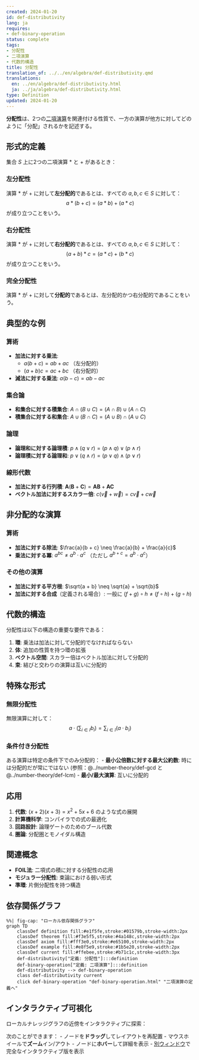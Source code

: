 ```yaml
---
created: 2024-01-20
id: def-distributivity
lang: ja
requires:
- def-binary-operation
status: complete
tags:
- 分配性
- 二項演算
- 代数的構造
title: 分配性
translation_of: ../../en/algebra/def-distributivity.qmd
translations:
  en: ../en/algebra/def-distributivity.html
  ja: ../ja/algebra/def-distributivity.html
type: Definition
updated: 2024-01-20
---
```


**分配性**は、2つの[二項演算](def-binary-operation.qmd)を関連付ける性質で、一方の演算が他方に対してどのように「分配」されるかを記述する。

## 形式的定義

集合 $S$ 上に2つの二項演算 $*$ と $+$ があるとき：

### 左分配性
演算 $*$ が $+$ に対して**左分配的**であるとは、すべての $a, b, c \in S$ に対して：
$$a * (b + c) = (a * b) + (a * c)$$
が成り立つことをいう。

### 右分配性
演算 $*$ が $+$ に対して**右分配的**であるとは、すべての $a, b, c \in S$ に対して：
$$(a + b) * c = (a * c) + (b * c)$$
が成り立つことをいう。

### 完全分配性
演算 $*$ が $+$ に対して**分配的**であるとは、左分配的かつ右分配的であることをいう。

## 典型的な例

### 算術
- **加法に対する乗法**:
  - $a(b + c) = ab + ac$ （左分配的）
  - $(a + b)c = ac + bc$ （右分配的）
- **減法に対する乗法**: $a(b - c) = ab - ac$

### 集合論
- **和集合に対する積集合**: $A \cap (B \cup C) = (A \cap B) \cup (A \cap C)$
- **積集合に対する和集合**: $A \cup (B \cap C) = (A \cup B) \cap (A \cup C)$

### 論理
- **論理和に対する論理積**: $p \land (q \lor r) = (p \land q) \lor (p \land r)$
- **論理積に対する論理和**: $p \lor (q \land r) = (p \lor q) \land (p \lor r)$

### 線形代数
- **加法に対する行列積**: $\mathbf{A}(\mathbf{B} + \mathbf{C}) = \mathbf{AB} + \mathbf{AC}$
- **ベクトル加法に対するスカラー倍**: $c(\vec{v} + \vec{w}) = c\vec{v} + c\vec{w}$

## 非分配的な演算

### 算術
- **加法に対する除法**: $\frac{a}{b + c} \neq \frac{a}{b} + \frac{a}{c}$
- **乗法に対する冪**: $a^{bc} \neq a^b \cdot a^c$ （ただし $a^{b+c} = a^b \cdot a^c$）

### その他の演算
- **加法に対する平方根**: $\sqrt{a + b} \neq \sqrt{a} + \sqrt{b}$
- **加法に対する合成**（定義される場合）: 一般に $(f + g) \circ h \neq (f \circ h) + (g \circ h)$

## 代数的構造

分配性は以下の構造の重要な要件である：

1. **環**: 乗法は加法に対して分配的でなければならない
2. **体**: 追加の性質を持つ環の拡張
3. **ベクトル空間**: スカラー倍はベクトル加法に対して分配的
4. **束**: 結びと交わりの演算は互いに分配的

## 特殊な形式

### 無限分配性
無限演算に対して：
$$a \cdot \left(\sum_{i \in I} b_i\right) = \sum_{i \in I} (a \cdot b_i)$$

### 条件付き分配性
ある演算は特定の条件下でのみ分配的：
- **最小公倍数に対する最大公約数**: 時には分配的だが常にではない (参照：@../number-theory/def-gcd と @../number-theory/def-lcm)
- **最小/最大演算**: 互いに分配的

## 応用

1. **代数**: $(x + 2)(x + 3) = x^2 + 5x + 6$ のような式の展開
2. **計算機科学**: コンパイラでの式の最適化
3. **回路設計**: 論理ゲートのためのブール代数
4. **圏論**: 分配圏とモノイダル構造

## 関連概念

- **FOIL法**: 二項式の積に対する分配性の応用
- **モジュラー分配性**: 束論における弱い形式
- **準環**: 片側分配性を持つ構造

## 依存関係グラフ

```mermaid
%%| fig-cap: "ローカル依存関係グラフ"
graph TD
    classDef definition fill:#e1f5fe,stroke:#01579b,stroke-width:2px
    classDef theorem fill:#f3e5f5,stroke:#4a148c,stroke-width:2px
    classDef axiom fill:#fff3e0,stroke:#e65100,stroke-width:2px
    classDef example fill:#e8f5e9,stroke:#1b5e20,stroke-width:2px
    classDef current fill:#ffebee,stroke:#b71c1c,stroke-width:3px
    def-distributivity["定義: 分配性"]:::definition
    def-binary-operation["定義: 二項演算"]:::definition
    def-distributivity --> def-binary-operation
    class def-distributivity current
    click def-binary-operation "def-binary-operation.html" "二項演算の定義へ"
```

## インタラクティブ可視化

ローカルナレッジグラフの近傍をインタラクティブに探索：

::: {.graph-viz data-id="def-distributivity" data-width="700" data-height="500"}
:::

次のことができます：
- ノードを**ドラッグ**してレイアウトを再配置
- マウスホイールで**ズーム**イン/アウト
- ノードに**ホバー**して詳細を表示
- [別ウィンドウ](../../output/interactive/ja/def-distributivity.html){target="_blank"}で完全なインタラクティブ版を表示
